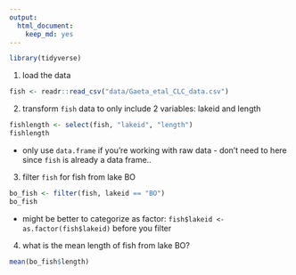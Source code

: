 ```yaml
---
output: 
  html_document: 
    keep_md: yes
---
```

```r
library(tidyverse)
```

1. load the data
```r
fish <- readr::read_csv("data/Gaeta_etal_CLC_data.csv")
```
2. transform `fish` data to only include 2 variables: lakeid and length
```r
fishlength <- select(fish, "lakeid", "length")
fishlength
```
* only use `data.frame` if you're working with raw data - don't need to here since `fish` is already a data frame..

3. filter `fish` for fish from lake BO
```r
bo_fish <- filter(fish, lakeid == "BO")
bo_fish
```
* might be better to categorize as factor: `fish$lakeid <- as.factor(fish$lakeid)` before you filter

4. what is the mean length of fish from lake BO?
```r
mean(bo_fish$length)
```


